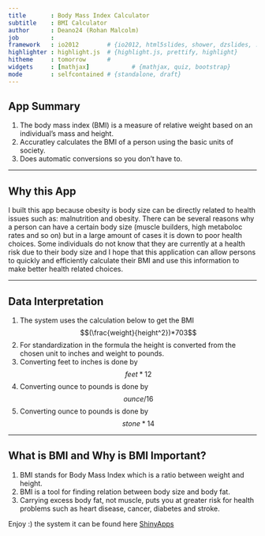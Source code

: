 ```yaml
---
title       : Body Mass Index Calculator
subtitle    : BMI Calculator
author      : Deano24 (Rohan Malcolm)
job         : 
framework   : io2012        # {io2012, html5slides, shower, dzslides, ...}
highlighter : highlight.js  # {highlight.js, prettify, highlight}
hitheme     : tomorrow      # 
widgets     : [mathjax]            # {mathjax, quiz, bootstrap}
mode        : selfcontained # {standalone, draft}
---
```


## App Summary
1. The body mass index (BMI) is a measure of relative weight based on an individual's mass and height.
2. Accuratley calculates the BMI of a person using the basic units of society.
3. Does automatic conversions so you don't have to.

---

## Why this App

I built this app because obesity is body size can be directly related to health issues such as: malnutrition and obesity. There can be several reasons why a person can have a certain body size (muscle builders, high metaboloc rates and so on) but in a large amount of cases it is down to poor health choices.
Some individuals do not know that they are currently at a health risk due to their body size and I hope that this application can allow persons to quickly and efficiently calculate their BMI and use this information to make better health related choices.

---

## Data Interpretation

1. The system uses the calculation below to get the BMI $$(\frac{weight}{height^2})*703$$
2. For standardization in the formula the height is converted from the chosen unit to inches and weight to pounds.
3. Converting feet to inches is done by $$feet*12$$
4. Converting ounce to pounds is done by $$ounce/16$$
5. Converting ounce to pounds is done by $$stone*14$$

---

## What is BMI and Why is BMI Important?

1. BMI stands for Body Mass Index which is a ratio between weight and height.
2. BMI is a tool for finding relation between body size and body fat.
3. Carrying excess body fat, not muscle, puts you at greater risk for health problems such as heart disease, cancer, diabetes and stroke. 

Enjoy :) the system it can be found here [ShinyApps](https://deano24.shinyapps.io/CourseProject/) 
